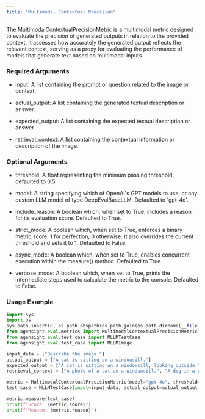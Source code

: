 ```yaml
---
title: "Multimodal Contextual Precision"
---
```


The MultimodalContextualPrecisionMetric is a multimodal metric designed to evaluate the precision of generated outputs in relation to the provided context. It assesses how accurately the generated output reflects the relevant context, serving as a proxy for evaluating the performance of models that generate text based on multimodal inputs.

### **Required Arguments**

- input: A list containing the prompt or question related to the image or context.


- actual_output: A list containing the generated textual description or answer.


- expected_output: A list containing the expected textual description or answer.


- retrieval_context: A list containing the contextual information or description of the image.

### **Optional Arguments**

- threshold: A float representing the minimum passing threshold, defaulted to 0.5.


- model: A string specifying which of OpenAI's GPT models to use, or any custom LLM model of type DeepEvalBaseLLM. Defaulted to 'gpt-4o'.


- include_reason: A boolean which, when set to True, includes a reason for its evaluation score. Defaulted to True.


- strict_mode: A boolean which, when set to True, enforces a binary metric score: 1 for perfection, 0 otherwise. It also overrides the current threshold and sets it to 1. Defaulted to False.


- async_mode: A boolean which, when set to True, enables concurrent execution within the measure() method. Defaulted to True.


- verbose_mode: A boolean which, when set to True, prints the intermediate steps used to calculate the metric to the console. Defaulted to False.

### **Usage Example**

```python
import sys
import os
sys.path.insert(0, os.path.abspath(os.path.join(os.path.dirname(__file__), '..','..','..')))
from agensight.eval.metrics import MultimodalContextualPrecisionMetric
from agensight.eval.test_case import MLLMTestCase
from agensight.eval.test_case import MLLMImage

input_data = ["Describe the image."]
actual_output = ["A cat is sitting on a windowsill."]
expected_output = ["A cat is sitting on a windowsill, looking outside."]
retrieval_context = ["A photo of a cat on a windowsill.", "A dog in a park."]

metric = MultimodalContextualPrecisionMetric(model="gpt-4o", threshold=0.5)
test_case = MLLMTestCase(input=input_data, actual_output=actual_output, expected_output=expected_output, retrieval_context=retrieval_context)

metric.measure(test_case)
print(f"Score: {metric.score}")
print(f"Reason: {metric.reason}") 
```